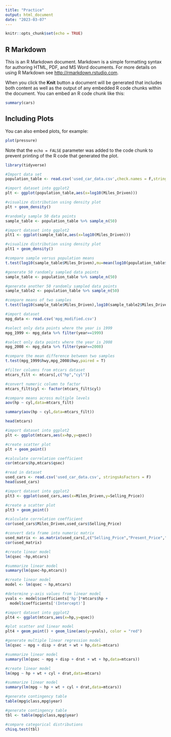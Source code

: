 ```yaml
---
title: "Practice"
output: html_document
date: "2023-03-07"
---
```


```r
knitr::opts_chunk$set(echo = TRUE)
```

## R Markdown

This is an R Markdown document. Markdown is a simple formatting syntax for authoring HTML, PDF, and MS Word documents. For more details on using R Markdown see <http://rmarkdown.rstudio.com>.

When you click the **Knit** button a document will be generated that includes both content as well as the output of any embedded R code chunks within the document. You can embed an R code chunk like this:

```r
summary(cars)
```

## Including Plots

You can also embed plots, for example:

```r
plot(pressure)
```

Note that the `echo = FALSE` parameter was added to the code chunk to prevent printing of the R code that generated the plot.

```r
library(tidyverse)
```

```r
#Import data set
population_table <- read.csv('used_car_data.csv',check.names = F,stringsAsFactors = F)

```

```r
#import dataset into ggplot2
plt <- ggplot(population_table,aes(x=log10(Miles_Driven))) 
```

```r
#visualize distribution using density plot
plt + geom_density()
```
```r
#randomly sample 50 data points
sample_table <- population_table %>% sample_n(50)
```


```r
#import dataset into ggplot2
plt1 <- ggplot(sample_table,aes(x=log10(Miles_Driven)))
```

```r
#visualize distribution using density plot
plt1 + geom_density()
```
```r
#compare sample versus population means
t.test(log10(sample_table$Miles_Driven),mu=mean(log10(population_table$Miles_Driven)))
```

```r
#generate 50 randomly sampled data points
sample_table <- population_table %>% sample_n(50) 
```

```r
#generate another 50 randomly sampled data points
sample_table2 <- population_table %>% sample_n(50)
```

```r
#compare means of two samples
t.test(log10(sample_table$Miles_Driven),log10(sample_table2$Miles_Driven))
```

```r
#import dataset
mpg_data <- read.csv('mpg_modified.csv')

```

```r
#select only data points where the year is 1999
mpg_1999 <- mpg_data %>% filter(year==1999)
```

```r
#select only data points where the year is 2008
mpg_2008 <- mpg_data %>% filter(year==2008)
```

```r
#compare the mean difference between two samples
t.test(mpg_1999$hwy,mpg_2008$hwy,paired = T)
```

```r
#filter columns from mtcars dataset
mtcars_filt <- mtcars[,c("hp","cyl")]
```


```r
#convert numeric column to factor
mtcars_filt$cyl <- factor(mtcars_filt$cyl)
```


```r
#compare means across multiple levels
aov(hp ~ cyl,data=mtcars_filt)
```


```r
summary(aov(hp ~ cyl,data=mtcars_filt))
```


```r
head(mtcars)
```


```r
#import dataset into ggplot2
plt <- ggplot(mtcars,aes(x=hp,y=qsec))
```


```r
#create scatter plot
plt + geom_point()
```


```r
#calculate correlation coefficient
cor(mtcars$hp,mtcars$qsec)
```
```r
#read in dataset
used_cars <- read.csv('used_car_data.csv', stringsAsFactors = F)
head(used_cars)
```


```r
#import dataset into ggplot2
plt3 <- ggplot(used_cars,aes(x=Miles_Driven,y=Selling_Price))
```


```r
#create a scatter plot
plt3 + geom_point()
```


```r
#calculate correlation coefficient
cor(used_cars$Miles_Driven,used_cars$Selling_Price)
```


```r
#convert data frame into numeric matrix
used_matrix <- as.matrix(used_cars[,c("Selling_Price","Present_Price","Miles_Driven")])
cor(used_matrix)
```


```r
#create linear model
lm(qsec ~hp,mtcars)
```


```r
#summarize linear model
summary(lm(qsec~hp,mtcars))
```
```r
#create linear model
model <- lm(qsec ~ hp,mtcars)
```


```r
#determine y-axis values from linear model
yvals <- model$coefficients['hp']*mtcars$hp +
  model$coefficients['(Intercept)']
```


```r
#import dataset into ggplot2
plt4 <- ggplot(mtcars,aes(x=hp,y=qsec))
```

```r
#plot scatter and linear model
plt4 + geom_point() + geom_line(aes(y=yvals), color = "red")
```

```r
#generate multiple linear regression model
lm(qsec ~ mpg + disp + drat + wt + hp,data=mtcars)
```


```r
#summarize linear model
summary(lm(qsec ~ mpg + disp + drat + wt + hp,data=mtcars))
```


```r
#create linear model
lm(mpg ~ hp + wt + cyl + drat,data=mtcars)
```

```r
#summarize linear model
summary(lm(mpg ~ hp + wt + cyl + drat,data=mtcars))
```


```r
#generate contingency table
table(mpg$class,mpg$year)
```


```r
#generate contingency table
tbl <- table(mpg$class,mpg$year)
```


```r
#compare categorical distributions
chisq.test(tbl)
```








